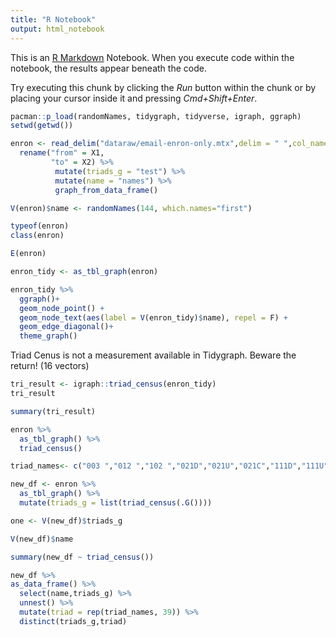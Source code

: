 ```yaml
---
title: "R Notebook"
output: html_notebook
---
```


This is an [R Markdown](http://rmarkdown.rstudio.com) Notebook. When you execute code within the notebook, the results appear beneath the code. 

Try executing this chunk by clicking the *Run* button within the chunk or by placing your cursor inside it and pressing *Cmd+Shift+Enter*. 
```r
pacman::p_load(randomNames, tidygraph, tidyverse, igraph, ggraph)
setwd(getwd())
```

```r
enron <- read_delim("dataraw/email-enron-only.mtx",delim = " ",col_names = F) %>% 
  rename("from" = X1,
         "to" = X2) %>% 
          mutate(triads_g = "test") %>% 
          mutate(name = "names") %>%
          graph_from_data_frame()

V(enron)$name <- randomNames(144, which.names="first")
```

```r
typeof(enron)
class(enron)

E(enron)
```

```r
enron_tidy <- as_tbl_graph(enron)
```


```r
enron_tidy %>% 
  ggraph()+
  geom_node_point() + 
  geom_node_text(aes(label = V(enron_tidy)$name), repel = F) +
  geom_edge_diagonal()+
  theme_graph()
```


Triad Cenus is not a measurement available in Tidygraph. Beware the return! (16 vectors)
```r
tri_result <- igraph::triad_census(enron_tidy)
tri_result

summary(tri_result)
```

```r
enron %>% 
  as_tbl_graph() %>% 
  triad_census()
```

```r
triad_names<- c("003 ","012 ","102 ","021D","021U","021C","111D","111U","030T","030C","201 ","120D","120U","120C","210","300")

new_df <- enron %>%
  as_tbl_graph() %>%
  mutate(triads_g = list(triad_census(.G()))) 

one <- V(new_df)$triads_g

V(new_df)$name

summary(new_df ~ triad_census())
```

```r
new_df %>% 
as_data_frame() %>% 
  select(name,triads_g) %>% 
  unnest() %>% 
  mutate(triad = rep(triad_names, 39)) %>% 
  distinct(triads_g,triad)
```












